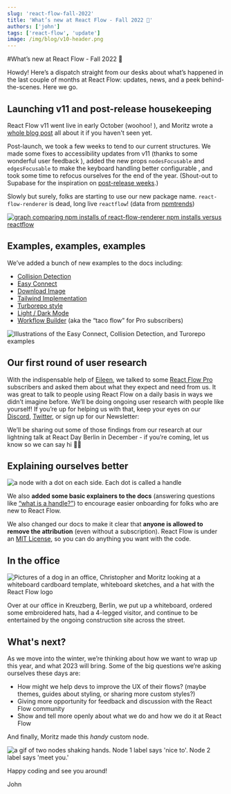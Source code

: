```yaml
---
slug: 'react-flow-fall-2022'
title: 'What’s new at React Flow - Fall 2022 🍂'
authors: ['john']
tags: ['react-flow', 'update']
image: /img/blog/v10-header.png
---
```



#What’s new at React Flow - Fall 2022 🍂

Howdy! Here’s a dispatch straight from our desks about what’s happened in the last couple of months at React Flow: updates, news, and a peek behind-the-scenes. Here we go.

## Launching v11 and post-release housekeeping

React Flow v11 went live in early October (woohoo! <Emoji content="🎉" />), and Moritz wrote a [whole blog post](https://reactflow.dev/blog/react-flow-v11/) all about it if you haven't seen yet.

Post-launch, we took a few weeks to tend to our current structures. We made some fixes to accessibility updates from v11 (thanks to some wonderful user feedback <Emoji content="💕" />), added the new props `nodesFocusable` and `edgesFocusable` to make the keyboard handling better configurable , and took some time to refocus ourselves for the end of the year. (Shout-out to Supabase for the inspiration on [post-release weeks](https://github.com/supabase/supabase/releases/tag/0.22.09).)

Slowly but surely, folks are starting to use our new package name. `react-flow-renderer` is dead, long live `reactflow`! (data from [npmtrends](https://npmtrends.com/react-flow-renderer-vs-reactflow))

[<Image src="/img/blog/fall-2022/package-stats.png" alt="graph comparing npm installs of react-flow-renderer npm installs versus reactflow" width={1492} height={1076}/>](https://npmtrends.com/react-flow-renderer-vs-reactflow)

## Examples, examples, examples

We’ve added a bunch of new examples to the docs including:

- [Collision Detection](/docs/examples/interaction/collision-detection/)
- [Easy Connect](/docs/examples/nodes/easy-connect/)
- [Download Image](/docs/examples/misc/download-image/)
- [Tailwind Implementation](/docs/examples/styling/tailwind/)
- [Turborepo style](/docs/examples/styling/turbo-flow/)
- [Light / Dark Mode](/docs/examples/styling/styled-components/)
- [Workflow Builder](https://pro.reactflow.dev/examples/workflow-builder) (aka the “taco flow” for Pro subscribers)

<Image
  src="/img/blog/fall-2022/examples-fallblog.gif"
  alt="Illustrations of the Easy Connect, Collision Detection, and Turorepo examples"
  width={1800}
  height={450}
/>

## Our first round of user research

With the indispensable help of [Eileen](https://bumble.blue/), we talked to some [React Flow Pro](https://pro.reactflow.dev/) subscribers and asked them about what they expect and need from us. It was great to talk to people using React Flow on a daily basis in ways we didn’t imagine before. We’ll be doing ongoing user research with people like yourself! If you’re up for helping us with that, keep your eyes on our [Discord](https://discord.gg/RVmnytFmGW), [Twitter](https://twitter.com/reactflowdev), or sign up for our Newsletter:

<NewsletterSignup mb={8} />

We’ll be sharing out some of those findings from our research at our lightning talk at React Day Berlin in December - if you’re coming, let us know so we can say hi 👋🏻

## Explaining ourselves better

<Image
  src="/img/blog/fall-2022/handles-definition.png"
  alt="a node with a dot on each side. Each dot is called a handle"
  width={1456}
  height={520}
/>

We also **added some basic explainers to the docs** (answering questions like [“what is a handle?”](/docs/concepts/terms-and-definitions/#handles)) to encourage easier onboarding for folks who are new to React Flow.

We also changed our docs to make it clear that **anyone is allowed to remove the attribution** (even without a subscription). React Flow is under an [MIT License](https://github.com/wbkd/react-flow/blob/main/LICENSE), so you can do anything you want with the code.

## In the office

<Image
  src="/img/blog/fall-2022/office-fall.jpeg"
  alt="Pictures of a dog in an office, Christopher and Moritz looking at a whiteboard cardboard template, whiteboard sketches, and a hat with the React Flow logo "
  width={1800}
  height={716}
/>

Over at our office in Kreuzberg, Berlin, we put up a whiteboard, ordered some embroidered hats, had a 4-legged visitor, and continue to be entertained by the ongoing construction site across the street.

## What's next?

As we move into the winter, we’re thinking about how we want to wrap up this year, and what 2023 will bring. Some of the big questions we’re asking ourselves these days are:

- How might we help devs to improve the UX of their flows? (maybe themes, guides about styling, or sharing more custom styles?)
- Giving more opportunity for feedback and discussion with the React Flow community
- Show and tell more openly about what we do and how we do it at React Flow

And finally, Moritz made this _handy_ custom node.

<Image
  src="/img/blog/fall-2022/nicetomeetyou.gif"
  alt="a gif of two nodes shaking hands. Node 1 label says 'nice to'. Node 2 label says 'meet you.'"
  width={586}
  height={230}
/>

Happy coding and see you around!

John
